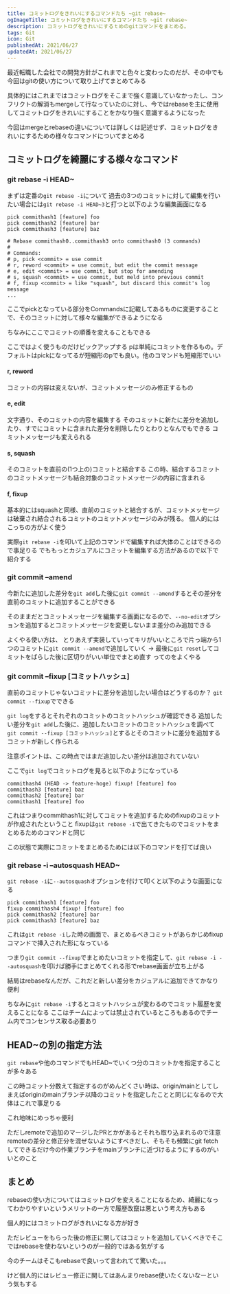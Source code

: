 ```yaml
---
title: コミットログをきれいにするコマンドたち ~git rebase~
ogImageTitle: コミットログをきれいにするコマンドたち ~git rebase~
description: コミットログをきれいにするｔめのgitコマンドをまとめる。
tags: Git
icon: Git
publishedAt: 2021/06/27
updatedAt: 2021/06/27
---
```


最近転職した会社での開発方針がこれまでと色々と変わったのだが、その中でも今回はgitの使い方について取り上げてまとめてみる

具体的にはこれまではコミットログをそこまで強く意識していなかったし、コンフリクトの解消もmergeして行なっていたのに対し、今ではrebaseを主に使用してコミットログをきれいにすることをかなり強く意識するようになった

今回はmergeとrebaseの違いについては詳しくは記述せず、コミットログをきれいにするための様々なコマンドについてまとめる

## コミットログを綺麗にする様々なコマンド

### git rebase -i HEAD~

まずは定番の`git rebase -i`について
過去の3つのコミットに対して編集を行いたい場合には`git rebase -i HEAD~3`と打つと以下のような編集画面になる

```plaintext
pick commithash1 [feature] foo
pick commithash2 [feature] bar
pick commithash3 [feature] baz

# Rebase commithash0..commithash3 onto commithash0 (3 commands)
#
# Commands:
# p, pick <commit> = use commit
# r, reword <commit> = use commit, but edit the commit message
# e, edit <commit> = use commit, but stop for amending
# s, squash <commit> = use commit, but meld into previous commit
# f, fixup <commit> = like "squash", but discard this commit's log message
...
```

ここでpickとなっている部分をCommandsに記載してあるものに変更することで、そのコミットに対して様々な編集ができるようになる

ちなみにここでコミットの順番を変えることもできる

ここではよく使うものだけピックアップする
pは単純にコミットを作るもの。デフォルトはpickになってるが短縮形のpでも良い。他のコマンドも短縮形でいい

#### r, reword

コミットの内容は変えないが、コミットメッセージのみ修正するもの

#### e, edit

文字通り、そのコミットの内容を編集する
そのコミットに新たに差分を追加したり、すでにコミットに含まれた差分を削除したりとわりとなんでもできる
コミットメッセージも変えられる

#### s, squash

そのコミットを直前の(1つ上の)コミットと結合する
この時、結合するコミットのコミットメッセージも結合対象のコミットメッセージの内容に含まれる

#### f, fixup

基本的にはsquashと同様、直前のコミットと結合するが、コミットメッセージは破棄され結合されるコミットのコミットメッセージのみが残る。
個人的にはこっちの方がよく使う

実際`git rebase -i`を叩いて上記のコマンドで編集すれば大体のことはできるので事足りる
でももっとカジュアルにコミットを編集する方法があるので以下で紹介する

### git commit –amend

今新たに追加した差分を`git add`した後に`git commit --amend`するとその差分を直前のコミットに追加することができる

そのままだとコミットメッセージを編集する画面になるので、`--no-edit`オプションを追加するとコミットメッセージを変更しないまま差分のみ追加できる

よくやる使い方は、
とりあえず実装していってキリがいいところで片っ端から1つのコミットに`git commit --amend`で追加していく
→ 最後に`git reset`してコミットをばらした後に区切りがいい単位でまとめ直す
ってのをよくやる

### git commit –fixup \[コミットハッシュ\]

直前のコミットじゃないコミットに差分を追加したい場合はどうするのか？
`git commit --fixup`でできる

`git log`をするとそれぞれのコミットのコミットハッシュが確認できる
追加したい差分を`git add`した後に、追加したいコミットのコミットハッシュを調べて`git commit --fixup [コミットハッシュ]`とするとそのコミットに差分を追加するコミットが新しく作られる

注意ポイントは、この時点ではまだ追加したい差分は追加されていない

ここで`git log`でコミットログを見ると以下のようになっている

```plaintext
commithash4 (HEAD -> feature-hoge) fixup! [feature] foo
commithash3 [feature] baz
commithash2 [feature] bar
commithash1 [feature] foo
```

これはつまりcommithash1に対してコミットを追加するためのfixupのコミットが作成されたということ
fixupは`git rebase -i`で出てきたものでコミットをまとめるためのコマンドと同じ

この状態で実際にコミットをまとめるためには以下のコマンドを打てば良い

### git rebase -i –autosquash HEAD~

`git rebase -i`に`--autosquash`オプションを付けて叩くと以下のような画面になる

```plaintext
pick commithash1 [feature] foo
fixup commithash4 fixup! [feature] foo
pick commithash2 [feature] bar
pick commithash3 [feature] baz
```

これは`git rebase -i`した時の画面で、まとめるべきコミットがあらかじめfixupコマンドで挿入された形になっている

つまり`git commit --fixup`でまとめたいコミットを指定して、`git rebase -i --autosquash`を叩けば勝手にまとめてくれる形でrebase画面が立ち上がる

結局はrebaseなんだが、これだと新しい差分をカジュアルに追加できてかなり便利

ちなみに`git rebase -i`するとコミットハッシュが変わるのでコミット履歴を変えることになる
ここはチームによっては禁止されているところもあるのでチーム内でコンセンサス取る必要あり

## HEAD~の別の指定方法

`git rebase`や他のコマンドでもHEAD~でいくつ分のコミットかを指定することが多々ある

この時コミット分数えて指定するのがめんどくさい時は、origin/mainとしてしまえばoriginのmainブランチ以降のコミットを指定したことと同じになるので大体はこれで事足りる

これ地味にめっちゃ便利

ただしremoteで追加のマージしたPRとかがあるとそれも取り込まれるので注意
remoteの差分と修正分を混ぜないようにすべきだし、そもそも頻繁にgit fetchしてできるだけ今の作業ブランチをmainブランチに近づけるようにするのがいいとのこと

## まとめ

rebaseの使い方についてはコミットログを変えることになるため、綺麗になってわかりやすいというメリットの一方で履歴改竄は悪という考え方もある

個人的にはコミットログがきれいになる方が好き

ただレビューをもらった後の修正に関してはコミットを追加していくべきでそこではrebaseを使わないというのが一般的ではある気がする

今のチームはそこもrebaseで良いって言われてて驚いた。。。

けど個人的にはレビュー修正に関してはあんまりrebase使いたくないなーという気もする
